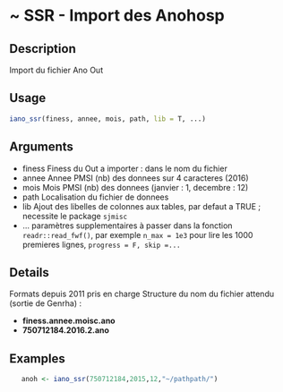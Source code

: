 # ~ SSR - Import des Anohosp 

## Description

Import du fichier Ano Out

## Usage
```r
iano_ssr(finess, annee, mois, path, lib = T, ...)

```
## Arguments
 - finess Finess du Out a importer : dans le nom du fichier
 - annee Annee PMSI (nb) des donnees sur 4 caracteres (2016)
 - mois Mois PMSI (nb) des donnees (janvier : 1, decembre : 12)
 - path Localisation du fichier de donnees
 - lib Ajout des libelles de colonnes aux tables, par defaut a TRUE ; necessite le package `sjmisc`
 - ... paramètres supplementaires à passer
dans la fonction `readr::read_fwf()`, par exemple
`n_max = 1e3` pour lire les 1000 premieres lignes, `progress = F, skip =...`


## Details

Formats depuis 2011 pris en charge
Structure du nom du fichier attendu (sortie de Genrha) :

  - **finess.annee.moisc.ano**
  - **750712184.2016.2.ano**


## Examples
```r
   anoh <- iano_ssr(750712184,2015,12,"~/pathpath/")

```

